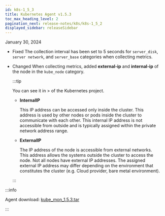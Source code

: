 ```yaml
---
id: k8s-1_5_3
title: Kubernetes Agent v1.5.3
toc_max_heading_level: 2
pagination_next: release-notes/k8s/k8s-1_5_2
displayed_sidebar: releaseSidebar
---
```


January 30, 2024

- <Status>Fixed</Status> The collection interval has been set to 5 seconds for <code>server_disk</code>, <code>server network</code>, and <code>server_base</code> categories when collecting metrics.

- <Status>Changed</Status> When collecting metrics, added <b>external-ip</b> and <b>internal-ip</b> of the node in the <code>kube_node</code> category.

  :::tip

  You can see it in <Cmdname sid="sitemap" className="uitext" /> &gt; <Cmdname sid="tag_count" className="uitext" /> of the Kubernetes project.

  - **InternalIP**

    This IP address can be accessed only inside the cluster. This address is used by other nodes or pods inside the cluster to communicate with each other. This internal IP address is not accessible from outside and is typically assigned within the private network address range.

  - **ExternalIP**

    The IP address of the node is accessible from external networks. This address allows the systems outside the cluster to access the node. Not all nodes have external IP addresses. The assigned external IP address may differ depending on the environment that constitutes the cluster (e.g. Cloud provider, bare metal environment).

  :::

:::info

Agent download: [kube_mon_1.5.3.tar](https://repo.whatap.io/docker/kube_mon_1.5.3.tar)

:::
